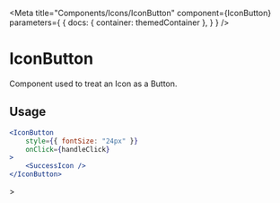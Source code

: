 
<Meta
    title="Components/Icons/IconButton"
    component={IconButton}
    parameters={
        {
            docs: {
                container: themedContainer
            },
        }
    }
/>

# IconButton

Component used to treat an Icon as a Button.

## Usage

````jsx
<IconButton
    style={{ fontSize: "24px" }}
    onClick={handleClick}
>
    <SuccessIcon />
</IconButton>
````

<Canvas>
    <Row justifyContent="center" className="with-icon">
        <IconButton Icon={SuccessIcon} className="icon" style={{ fontSize: "24px" }}>
            <SuccessIcon />
        </IconButton>
    </Row>
</Canvas>>
